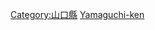{{日本行政區劃分類導航|建築物}}
{{Commonscat|Buildings in Yamaguchi prefecture}}

[[Category:山口縣|Category:山口縣]]
[[Category:日本各都道府縣建築物|Yamaguchi-ken]]